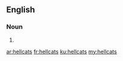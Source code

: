 ==English==

===Noun===
{{head|en|plural}}

# {{plural of|hellcat|lang=en|nocat=1}}

[[ar:hellcats]]
[[fr:hellcats]]
[[ku:hellcats]]
[[my:hellcats]]